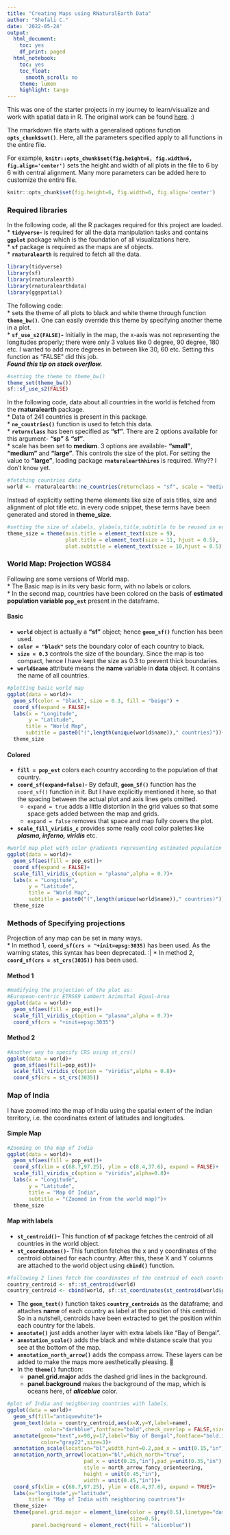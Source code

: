 ```yaml
---
title: "Creating Maps using RNaturalEarth Data"
author: "Shefali C."
date: '2022-05-24'
output:
  html_document:
    toc: yes
    df_print: paged
  html_notebook:
    toc: yes
    toc_float:
      smooth_scroll: no
    theme: lumen
    highlight: tango
---
```


This was one of the starter projects in my journey to learn/visualize and work with spatial data in R. The original work can be found [here](https://r-spatial.org/r/2018/10/25/ggplot2-sf.html). :)   


The rmarkdown file starts with a generalised options function **`opts_chunk$set()`**. Here, all the parameters specified apply to all functions in the entire file.  

For example, 
**`knitr::opts_chunk$set(fig.height=6, fig.width=6, fig.align='center')`** sets the height and width of all plots in the file to 6 by 6 with central alignment. Many more parameters can be added here to customize the entire file.  

```r
knitr::opts_chunk$set(fig.height=6, fig.width=6, fig.align='center')
```

### Required libraries  
In the following code, all the R packages required for this project are loaded.  
    * **`tidyverse`- ** is required for all the data manipulation tasks and contains **`ggplot`** package which is the foundation of all visualizations here.  
    * **`sf`** package is required as the maps are sf objects.  
    * **`rnaturalearth`** is required to fetch all the data.  
    

```r
library(tidyverse)
library(sf)
library(rnaturalearth)
library(rnaturalearthdata)
library(ggspatial)

```

The following code:  
* sets the theme of all plots to black and white theme through function **`theme_bw()`**. One can easily override this theme by specifying another theme in a plot.  
* **`sf_use_s2(FALSE)`-** Initially in the map, the x-axis was not representing the longitudes properly; there were only 3 values like 0 degree, 90 degree, 180 etc. I wanted to add more degrees in between like 30, 60 etc. Setting this function as "FALSE" did this job.  
***Found this tip on stack overflow.***

```r
#setting the theme to theme_bw()
theme_set(theme_bw())
sf::sf_use_s2(FALSE)
```

In the following code, data about all countries in the world is fetched from the **rnaturalearth** package.  
    * Data of 241 countries is present in this package.  
    * **`ne_countries()`** function is used to fetch this data.  
    * **`returnclass`** has been specified as **"sf"**. There are 2 options available for this argument- **"sp"** & **"sf"**.  
    * scale has been set to **medium**. 3 options are available- **"small"**, **"medium"** and **"large"**. This controls the size of the plot. For setting the value to **"large"**, loading package **`rnaturalearthhires`** is required. Why?? I don't know yet.  

```r
#fetching countries data
world <- rnaturalearth::ne_countries(returnclass = "sf", scale = "medium")
```

Instead of explicitly setting theme elements like size of axis titles, size and alignment of plot title etc. in every code snippet, these terms have been generated and stored in **theme_size**.

```r
#setting the size of xlabels, ylabels,title,subtitle to be reused in every plot
theme_size = theme(axis.title = element_text(size = 9),
                   plot.title = element_text(size = 11, hjust = 0.5),
                   plot.subtitle = element_text(size = 10,hjust = 0.5))
```

### World Map: Projection WGS84 {.tabset .tabset-pills}
Following are some versions of World map.  
    * The Basic map is in its very basic form, with no labels or colors.  
    * In the second map, countries have been colored on the basis of **estimated population variable `pop_est`** present in the dataframe.  

#### Basic  
* **`world`** object is actually a **"sf"** object; hence **`geom_sf()`** function has been used.  
* **`color = "black"`** sets the boundary color of each country to black.  
* **`size = 0.3`** controls the size of the boundary. Since the map is too compact, hence I have kept the size as 0.3 to prevent thick boundaries.  
* **`world$name`** attribute means the **name** variable in **data** object. It contains the name of all countries.  

```r
#plotting basic world map
ggplot(data = world)+
  geom_sf(color = "black", size = 0.3, fill = "beige") +
  coord_sf(expand = FALSE)+
  labs(x = "Longitude",
       y = "Latitude",
      title = "World Map",
      subtitle = paste0("(",length(unique(world$name))," countries)"))+
  theme_size
```

#### Colored  
* **`fill = pop_est`** colors each country according to the population of that country.  
* **`coord_sf(expand=false)`- ** By default, **`geom_Sf()`** function has the `coord_sf()` function in it. But I have explicitly mentioned it here, so that the spacing between the actual plot and axis lines gets omitted.  
    * `expand = true` adds a little distortion in the grid values so that some space gets added between the map and grids.  
    * `expand = false` removes that space and map fully covers the plot.  
    
* **`scale_fill_viridis_c`** provides some really cool color palettes like ***plasma, inferno, viridis*** etc.   

```r
#world map plot with color gradients representing estimated population
ggplot(data = world)+
  geom_sf(aes(fill = pop_est))+
  coord_sf(expand = FALSE)+
  scale_fill_viridis_c(option = "plasma",alpha = 0.7)+
  labs(x = "Longitude",
       y = "Latitude",
       title = "World Map",
       subtitle = paste0("(",length(unique(world$name))," countries)"))+
  theme_size
```

### Methods of Specifying projections {.tabset .tabset-fade}

Projection of any map can be set in many ways.  
    * In method 1, **`coord_sf(crs = "+init=epsg:3035)`** has been used. As the warning states, this syntax has been deprecated. :|
    * In method 2, **`coord_sf(crs = st_crs(3035))`** has been used.  

#### Method 1

```r
#modifying the projection of the plot as:
#European-centric ETRS89 Lambert Azimuthal Equal-Area
ggplot(data = world)+
  geom_sf(aes(fill = pop_est))+
  scale_fill_viridis_c(option = "plasma",alpha = 0.7)+
  coord_sf(crs = "+init=epsg:3035")
```

#### Method 2

```r
#Another way to specify CRS using st_crs()
ggplot(data = world)+
  geom_sf(aes(fill=pop_est))+
  scale_fill_viridis_c(option = "viridis",alpha = 0.8)+
  coord_sf(crs = st_crs(3035))
```

### Map of India {.tabset .tabset-fade}

I have zoomed into the map of India using the spatial extent of the Indian territory, i.e. the coordinates extent of latitudes and longitudes. 

#### Simple Map

```r
#Zooming on the map of India
ggplot(data = world)+
  geom_sf(aes(fill = pop_est))+
  coord_sf(xlim = c(68.7,97.25), ylim = c(8.4,37.6), expand = FALSE)+
  scale_fill_viridis_c(option = "viridis",alpha=0.8)+
  labs(x = "Longitude",
       y = "Latitude",
       title = "Map Of India",
       subtitle = "(Zoomed in from the world map)")+
  theme_size
```

#### Map with labels  

* **`st_centroid()`- ** This function of **sf** package fetches the centroid of all countries in the world object.  
* **`st_coordinates()`- ** This function fetches the x and y coordinates of the centroid obtained for each country. After this, these X and Y columns are attached to the world object using **`cbind()`** function.  


```r
#following 2 lines fetch the coordinates of the centroid of each country.
country_centroid <- sf::st_centroid(world)
country_centroid <- cbind(world, sf::st_coordinates(st_centroid(world$geometry)))

```

* The **`geom_text()`** function takes **`country_centroids`** as the dataframe; and attaches **name** of each country as label at the position of this centroid. So in a nutshell, centroids have been extracted to get the position within each country for the labels.  
* **`annotate()`** just adds another layer with extra labels like "Bay of Bengal".  
* **`annotation_scale()`** adds the black and white distance scale that you see at the bottom of the map.  
* **`annotation_north_arrow()`** adds the compass arrow. These layers can be added to make the maps more aesthetically pleasing. 🙂  
* In the **`theme()`** function:  
    * **panel.grid.major** adds the dashed grid lines in the background.  
    * **panel.background** makes the background of the map, which is oceans here, of ***aliceblue*** color. 


```r
#plot of India and neighboring countries with labels.
ggplot(data = world)+
  geom_sf(fill="antiquewhite")+
  geom_text(data = country_centroid,aes(x=X,y=Y,label=name),
            color="darkblue",fontface="bold",check_overlap = FALSE,size=2.2)+
  annotate(geom="text",x=90,y=17,label="Bay of Bengal",fontface="bold.italic",
           color="gray22",size=3)+
  annotation_scale(location="bl",width_hint=0.2,pad_x = unit(0.15,"in"))+
  annotation_north_arrow(location="bl",which_north="true",
                         pad_x = unit(0.25,"in"),pad_y=unit(0.35,"in"),
                         style = north_arrow_fancy_orienteering,
                         height = unit(0.45,"in"),
                         width = unit(0.45,"in"))+
  coord_sf(xlim = c(68.7,97.25), ylim = c(8.4,37.6), expand = TRUE)+
  labs(x="longitude",y="latitude",
       title = "Map of India with neighboring countries")+
  theme_size+
  theme(panel.grid.major = element_line(color = grey(0.5),linetype="dashed",
                                        size=0.5),
        panel.background = element_rect(fill = "aliceblue"))
```

